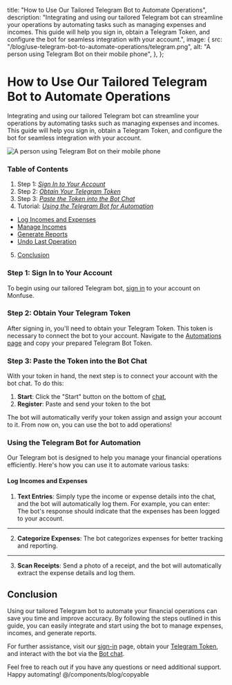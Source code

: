 
  title: "How to Use Our Tailored Telegram Bot to Automate Operations",
  description:
    "Integrating and using our tailored Telegram bot can streamline your operations by automating tasks such as managing expenses and incomes. This guide will help you sign in, obtain a Telegram Token, and configure the bot for seamless integration with your account.",
  image: {
    src: "/blog/use-telegram-bot-to-automate-operations/telegram.png",
    alt: "A person using Telegram Bot on their mobile phone",
  },
};

# How to Use Our Tailored Telegram Bot to Automate Operations

Integrating and using our tailored Telegram bot can streamline your operations by automating tasks such as managing expenses and incomes. This guide will help you sign in, obtain a Telegram Token, and configure the bot for seamless integration with your account.

![A person using Telegram Bot on their mobile phone](/blog/use-telegram-bot-to-automate-operations/telegram.png "Telegram Bot")

### Table of Contents

1. Step 1: _[Sign In to Your Account](#sign-in-to-your-account)_
2. Step 2: _[Obtain Your Telegram Token](#obtain-your-telegram-token)_
3. Step 3: _[Paste the Token into the Bot Chat](#paste-the-token-into-the-bot-chat)_
4. Tutorial: _[Using the Telegram Bot for Automation](#using-the-telegram-bot-for-automation)_

- [Log Incomes and Expenses](#log-incomes-and-expenses)
- [Manage Incomes](#manage-incomes)
- [Generate Reports](#generate-reports)
- [Undo Last Operation](#undo-last-operation)

5. [Conclusion](#conclusion)

### Step 1: Sign In to Your Account

To begin using our tailored Telegram bot, [sign in](https://app.monfuse.com/sign-in) to your account on Monfuse.

### Step 2: Obtain Your Telegram Token

After signing in, you'll need to obtain your Telegram Token. This token is necessary to connect the bot to your account. Navigate to the [Automations page](https://app.monfuse.com/automations) and copy your prepared Telegram Bot Token.

### Step 3: Paste the Token into the Bot Chat

With your token in hand, the next step is to connect your account with the bot chat. To do this:

1. **Start**: Click the "Start" button on the bottom of [chat](https://web.telegram.org/k/#@MonfuseBot),
2. **Register**: Paste and send your token to the bot

The bot will automatically verify your token assign and assign your account to it. From now on, you can use the bot to add operations!

### Using the Telegram Bot for Automation

Our Telegram bot is designed to help you manage your financial operations efficiently. Here's how you can use it to automate various tasks:

#### Log Incomes and Expenses

1. **Text Entries**: Simply type the income or expense details into the chat, and the bot will automatically log them. For example, you can enter: <div className="my-4"><Copyable content="Spent $50 on groceries" /></div> The bot's response should indicate that the expenses has been logged to your account.

---

2. **Categorize Expenses**: The bot categorizes expenses for better tracking and reporting.

---

3. **Scan Receipts**: Send a photo of a receipt, and the bot will automatically extract the expense details and log them.

## Conclusion

Using our tailored Telegram bot to automate your financial operations can save you time and improve accuracy. By following the steps outlined in this guide, you can easily integrate and start using the bot to manage expenses, incomes, and generate reports.

For further assistance, visit our [sign-in](https://app.monfuse.com/sign-in) page, obtain your [Telegram Token](https://app.monfuse.com/automations), and interact with the bot via the [Bot chat](https://web.telegram.org/k/#@MonfuseBot).

Feel free to reach out if you have any questions or need additional support. Happy automating!
@/components/blog/copyable
